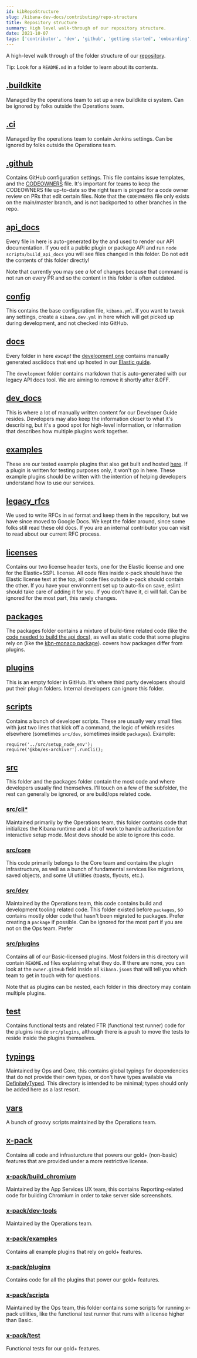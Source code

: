 ```yaml
---
id: kibRepoStructure
slug: /kibana-dev-docs/contributing/repo-structure
title: Repository structure
summary: High level walk-through of our repository structure.
date: 2021-10-07
tags: ['contributor', 'dev', 'github', 'getting started', 'onboarding', 'kibana']
---
```


A high-level walk through of the folder structure of our [repository](https://github.com/elastic/kibana).

Tip: Look for a `README.md` in a folder to learn about its contents.

## [.buildkite](https://github.com/elastic/kibana/tree/main/.buildkite)

Managed by the operations team to set up a new buildkite ci system. Can be ignored by folks outside the Operations team.

## [.ci](https://github.com/elastic/kibana/tree/main/.ci) 

Managed by the operations team to contain Jenkins settings. Can be ignored by folks outside the Operations team.

## [.github](https://github.com/elastic/kibana/tree/main/.github)

Contains GitHub configuration settings. This file contains issue templates, and the [CODEOWNERS](https://github.com/elastic/kibana/blob/main/.github/CODEOWNERS) file. It's important for teams to keep the CODEOWNERS file up-to-date so the right team is pinged for a code owner review on PRs that edit certain files. Note that the `CODEOWNERS` file only exists on the main/master branch, and is not backported to other branches in the repo.

## [api_docs](https://github.com/elastic/kibana/tree/main/api_docs)

Every file in here is auto-generated by the <DocLink id="kibDevDocsApiWelcome" text="API Docs system"/> and used to render our API documentation. If you edit a public plugin or package API and run `node scripts/build_api_docs` you will see files changed in this folder. Do not edit the contents of this folder directly!

Note that currently you may see _a lot_ of changes because that command is not run on every PR and so the content in this folder is often outdated.

## [config](https://github.com/elastic/kibana/tree/main/config)

This contains the base configuration file, `kibana.yml`. If you want to tweak any settings, create a `kibana.dev.yml` in here which will get picked up during development, and not checked into GitHub.

## [docs](https://github.com/elastic/kibana/tree/main/docs)

Every folder in here _except_ the [development one](https://github.com/elastic/kibana/tree/main/docs/development) contains manually generated asciidocs that end up hosted in our [Elastic guide](https://www.elastic.co/guide/).

The `development` folder contains markdown that is auto-generated with our legacy API docs tool. We are aiming to remove it shortly after 8.0FF.

## [dev_docs](https://github.com/elastic/kibana/tree/main/dev_docs)

This is where a lot of manually written content for our Developer Guide resides. Developers may also keep the information closer to what it's describing, but it's a good spot for high-level information, or information that describes how multiple plugins work together.

## [examples](https://github.com/elastic/kibana/tree/main/examples)

These are our tested example plugins that also get built and hosted [here](https://demo.kibana.dev/8.0/app/developerExamples). If a plugin is written for testing purposes only, it won't go in here. These example plugins should be written with the intention of helping developers understand how to use our services.

## [legacy_rfcs](https://github.com/elastic/kibana/tree/main/legacy_rfcs)

We used to write RFCs in `md` format and keep them in the repository, but we have since moved to Google Docs. We kept the folder around, since some folks still read these old docs. If you are an internal contributor you can visit <DocLink id="ktRFCProcess" text="this document"/> to read about our current RFC process.

## [licenses](https://github.com/elastic/kibana/tree/main/licenses)

Contains our two license header texts, one for the Elastic license and one for the Elastic+SSPL license. All code files inside x-pack should have the Elastic license text at the top, all code files outside x-pack should contain the other. If you have your environment set up to auto-fix on save, eslint should take care of adding it for you. If you don't have it, ci will fail. Can be ignored for the most part, this rarely changes.

## [packages](https://github.com/elastic/kibana/tree/main/packages)

The packages folder contains a mixture of build-time related code (like the [code needed to build the api docs](https://github.com/elastic/kibana/tree/main/packages/kbn-docs-utils)), as well as static code that some plugins rely on (like the [kbn-monaco package](https://github.com/elastic/kibana/tree/main/packages/kbn-monaco)). <DocLink id="kibPlatformIntro" section="1000-foot-view" text="This document"/> covers how packages differ from plugins.

## [plugins](https://github.com/elastic/kibana/tree/main/plugins)

This is an empty folder in GitHub. It's where third party developers should put their plugin folders. Internal developers can ignore this folder.

## [scripts](https://github.com/elastic/kibana/tree/main/scripts)

Contains a bunch of developer scripts. These are usually very small files with just two lines that kick off a command, the logic of which resides elsewhere (sometimes `src/dev`, sometimes inside `packages`).
Example:
```
require('../src/setup_node_env');
require('@kbn/es-archiver').runCli();
```

## [src](https://github.com/elastic/kibana/tree/main/src)

This folder and the packages folder contain the most code and where developers usually find themselves. I'll touch on a few of the subfolder, the rest can generally be ignored, or are build/ops related code.

### [src/cli*](https://github.com/elastic/kibana/tree/main/src/cli)

Maintained primarily by the Operations team, this folder contains code that initializes the Kibana runtime and a bit of work to handle authorization for interactive setup mode.  Most devs should be able to ignore this code.

### [src/core](https://github.com/elastic/kibana/tree/main/src/core)

This code primarily belongs to the Core team and contains the plugin infrastructure, as well as a bunch of fundamental services like migrations, saved objects, and some UI utilities (toasts, flyouts, etc.).

### [src/dev](https://github.com/elastic/kibana/tree/main/src/dev)

Maintained by the Operations team, this code contains build and development tooling related code. This folder existed before `packages`, so contains mostly older code that hasn't been migrated to packages. Prefer creating a `package` if possible. Can be ignored for the most part if you are not on the Ops team. Prefer 

### [src/plugins](https://github.com/elastic/kibana/tree/main/src/plugins)

Contains all of our Basic-licensed plugins. Most folders in this directory will contain `README.md` files explaining what they do. If there are none, you can look at the `owner.gitHub` field inside all `kibana.json`s that will tell you which team to get in touch with for questions.

Note that as plugins can be nested, each folder in this directory may contain multiple plugins.

## [test](https://github.com/elastic/kibana/tree/main/test)

Contains functional tests and related FTR (functional test runner) code for the plugins inside `src/plugins`, although there is a push to move the tests to reside inside the plugins themselves.

## [typings](https://github.com/elastic/kibana/tree/main/typings)

Maintained by Ops and Core, this contains global typings for dependencies that do not provide their own types, or don't have types available via [DefinitelyTyped](https://definitelytyped.org). This directory is intended to be minimal; types should only be added here as a last resort.

## [vars](https://github.com/elastic/kibana/tree/main/vars)

A bunch of groovy scripts maintained by the Operations team.

## [x-pack](https://github.com/elastic/kibana/tree/main/x-pack)

Contains all code and infrasturcture that powers our gold+ (non-basic) features that are provided under a more restrictive license.

### [x-pack/build_chromium](https://github.com/elastic/kibana/tree/main/x-pack/build_chromium)

Maintained by the App Services UX team, this contains Reporting-related code for building Chromium in order to take server side screenshots.

### [x-pack/dev-tools](https://github.com/elastic/kibana/tree/main/x-pack/dev-tools)

Maintained by the Operations team.

### [x-pack/examples](https://github.com/elastic/kibana/tree/main/x-pack/examples)

Contains all example plugins that rely on gold+ features.

### [x-pack/plugins](https://github.com/elastic/kibana/tree/main/x-pack/plugins)

Contains code for all the plugins that power our gold+ features.

### [x-pack/scripts](https://github.com/elastic/kibana/tree/main/x-pack/scripts)

Maintained by the Ops team, this folder contains some scripts for running x-pack utilities, like the functional test runner that runs with a license higher than Basic.

### [x-pack/test](https://github.com/elastic/kibana/tree/main/x-pack/test)

Functional tests for our gold+ features.




